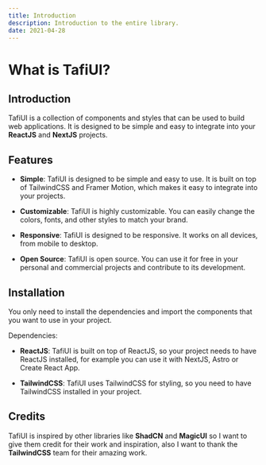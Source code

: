 ```yaml
---
title: Introduction
description: Introduction to the entire library.
date: 2021-04-28
---
```


# What is TafiUI?

## Introduction

TafiUI is a collection of components and styles that can be used to build web applications. It is designed to be simple and easy to integrate into your **ReactJS** and **NextJS** projects.

## Features

- **Simple**: TafiUI is designed to be simple and easy to use. It is built on top of TailwindCSS and Framer Motion, which makes it easy to integrate into your projects.

- **Customizable**: TafiUI is highly customizable. You can easily change the colors, fonts, and other styles to match your brand.

- **Responsive**: TafiUI is designed to be responsive. It works on all devices, from mobile to desktop.

- **Open Source**: TafiUI is open source. You can use it for free in your personal and commercial projects and contribute to its development.

## Installation

You only need to install the dependencies and import the components that you want to use in your project.

Dependencies:

- **ReactJS**: TafiUI is built on top of ReactJS, so your project needs to have ReactJS installed, for example you can use it with NextJS, Astro or Create React App.

- **TailwindCSS**: TafiUI uses TailwindCSS for styling, so you need to have TailwindCSS installed in your project.

## Credits

TafiUI is inspired by other libraries like **ShadCN** and **MagicUI** so I want to give them credit for their work and inspiration, also I want to thank the **TailwindCSS** team for their amazing work.
